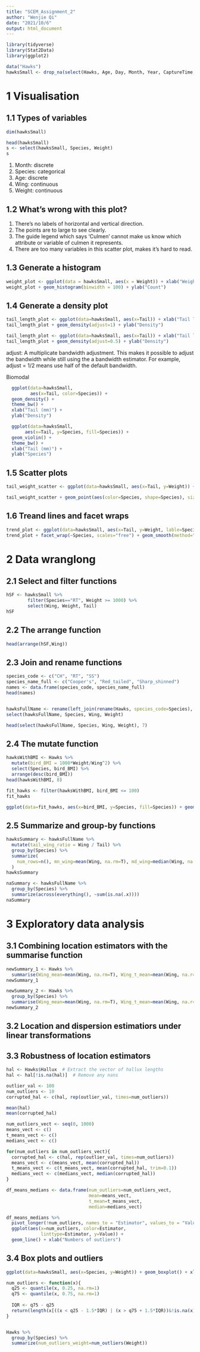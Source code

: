 ```yaml
---
title: "SCEM_Assignment_2"
author: "Wenjie Qi"
date: "2021/10/6"
output: html_document
---
```


```r
library(tidyverse)
library(Stat2Data)
library(ggplot2)

data("Hawks")
hawksSmall <- drop_na(select(Hawks, Age, Day, Month, Year, CaptureTime, Species, Wing, Weight, Tail))
```

# 1 Visualisation

## 1.1 Types of variables
```r
dim(hawksSmall)
```

```r
head(hawksSmall)
s <- select(hawksSmall, Species, Weight)
s
```

1. Month:    discrete
2. Species:  categorical
3. Age:      discrete
4. Wing:     continuous
5. Weight:   continuous


## 1.2 What's wrong with this plot?
1. There's no labels of horizontal and vertical direction.
2. The points are to large to see clearly.
3. The guide legend which says 'Culmen' cannot make us know which attribute or variable of culmen it represents.
4. There are too many variables in this scatter plot, makes it's hard to read.


## 1.3 Generate a histogram
```r
weight_plot <- ggplot(data = hawksSmall, aes(x = Weight)) + xlab("Weight (gm)")
weight_plot + geom_histogram(binwidth = 100) + ylab("Count")
```


## 1.4 Generate a density plot
```r
tail_length_plot <- ggplot(data=hawksSmall, aes(x=Tail)) + xlab("Tail length (mm)")
tail_length_plot + geom_density(adjust=1) + ylab("Density")
```

```r
tail_length_plot <- ggplot(data=hawksSmall, aes(x=Tail)) + xlab("Tail length (mm)")
tail_length_plot + geom_density(adjust=0.5) + ylab("Density")
```

adjust: A multiplicate bandwidth adjustment. This makes it possible to adjust the bandwidth while still using the a bandwidth estimator. For example, adjust = 1/2 means use half of the default bandwidth.

Biomodal


```r
  ggplot(data=hawksSmall, 
         aes(x=Tail, color=Species)) + 
  geom_density() + 
  theme_bw() + 
  xlab("Tail (mm)") + 
  ylab("Density")
```


```r
  ggplot(data=hawksSmall, 
       aes(x=Tail, y=Species, fill=Species)) + 
  geom_violin() + 
  theme_bw() + 
  xlab("Tail (mm)") + 
  ylab("Species")
```


## 1.5 Scatter plots
```r
tail_weight_scatter <- ggplot(data=hawksSmall, aes(x=Tail, y=Weight)) + xlab("Tail (mm)") + ylab("Weight (gm)")

tail_weight_scatter + geom_point(aes(color=Species, shape=Species), size=1)
```


## 1.6 Treand lines and facet wraps
```r
trend_plot <- ggplot(data=hawksSmall, aes(x=Tail, y=Weight, lable=Species, color=Species)) + xlab("Tail (mm)") + ylab("Weight (gm)") + geom_point()
trend_plot + facet_wrap(~Species, scales="free") + geom_smooth(method="lm")
```



# 2 Data wranglong

## 2.1 Select and filter functions
```r
hSF <- hawksSmall %>%
        filter(Species=="RT", Weight >= 1000) %>%
        select(Wing, Weight, Tail)
hSF
```


## 2.2 The arrange function

```r
head(arrange(hSF,Wing))
```

## 2.3 Join and rename functions
```r
species_code <- c("CH", "RT", "SS")
species_name_full <- c("Cooper's", "Red_tailed", "Sharp_shinned")
names <- data.frame(species_code, species_name_full)
head(names)
```

```r

```

```r
hawksFullName <- rename(left_join(rename(Hawks, species_code=Species), names, by="species_code"), Species=species_name_full)
select(hawksFullName, Species, Wing, Weight)
```

```r
head(select(hawksFullName, Species, Wing, Weight), 7)
```


## 2.4 The mutate function

```r
hawksWithBMI <- Hawks %>%
  mutate(bird_BMI = 1000*Weight/Wing^2) %>%
  select(Species, bird_BMI) %>%
  arrange(desc(bird_BMI))
head(hawksWithBMI, 8)
```

```r
fit_hawks <- filter(hawksWithBMI, bird_BMI <= 100)
fit_hawks
```
```r
ggplot(data=fit_hawks, aes(x=bird_BMI, y=Species, fill=Species)) + geom_violin() + theme_bw() + xlab("Bird BMI") + ylab("Species")
```


## 2.5 Summarize and group-by functions

```r
hawksSummary <- hawksFullName %>%
  mutate(tail_wing_ratio = Wing / Tail) %>%
  group_by(Species) %>%
  summarize(
    num_rows=n(), mn_wing=mean(Wing, na.rm=T), md_wing=median(Wing, na.rm=T), t_mn_wing=mean(Wing, na.rm=T, trim=0.1), tail_wing_ratio=mean(tail_wing_ratio, na.rm=T)
  )
hawksSummary
```


```r
naSummary <- hawksFullName %>% 
  group_by(Species) %>%
  summarize(across(everything(), ~sum(is.na(.x))))
naSummary
```


# 3 Exploratory data analysis

## 3.1 Combining location estimators with the summarise function

```r
newSummary_1 <- Hawks %>%
  summarise(Wing_mean=mean(Wing, na.rm=T), Wing_t_mean=mean(Wing, na.r=T, trim=0.1), Wing_med=median(Wing, na.rm=T), Weight_mean=mean(Weight,na.rm=T), Weight_t_mean=mean(Weight, na.rm=T, trim=0.1), Weight_med=median(Weight,na.rm=T))
newSummary_1
```


```r
newSummary_2 <- Hawks %>%
  group_by(Species) %>%
  summarise(Wing_mean=mean(Wing, na.rm=T), Wing_t_mean=mean(Wing, na.r=T, trim=0.1), Wing_med=median(Wing, na.rm=T), Weight_mean=mean(Weight,na.rm=T), Weight_t_mean=mean(Weight, na.rm=T, trim=0.1), Weight_med=median(Weight,na.rm=T))
newSummary_2
```


## 3.2 Location and dispersion estimatiors under linear transformations


## 3.3 Robustness of location estimators
```r
hal <- Hawks$Hallux  # Extract the vector of hallux lengths
hal <- hal[!is.na(hal)]  # Remove any nans
```

```r
outlier_val <- 100
num_outliers <- 10
corrupted_hal <- c(hal, rep(outlier_val, times=num_outliers))

mean(hal)
mean(corrupted_hal)
```

```r
num_outliers_vect <- seq(0, 1000)
means_vect <- c()
t_means_vect <- c()
medians_vect <- c()

for(num_outliers in num_outliers_vect){
  corrupted_hal <- c(hal, rep(outlier_val, times=num_outliers))
  means_vect <- c(means_vect, mean(corrupted_hal))
  t_means_vect <- c(t_means_vect, mean(corrupted_hal, trim=0.1))
  medians_vect <- c(medians_vect, median(corrupted_hal))
}
```


```r
df_means_medians <- data.frame(num_outliers=num_outliers_vect,
                               mean=means_vect,
                               t_mean=t_means_vect,
                               median=medians_vect)
```


```r
df_means_medians %>%
  pivot_longer(!num_outliers, names_to = "Estimator", values_to = "Value") %>%
  ggplot(aes(x=num_outliers, color=Estimator,
             linttype=Estimator, y=Value)) + 
  geom_line() + xlab("Numbers of outliers")
```



## 3.4 Box plots and outliers

```r
ggplot(data=hawksSmall, aes(x=Species, y=Weight)) + geom_boxplot() + xlab("Species") + ylab("Weight")
```


```r
num_outliers <- function(x){
  q25 <- quantile(x, 0.25, na.rm=1)
  q75 <- quantile(x, 0.75, na.rm=1)
  
  IQR <- q75 - q25
  return(length(x[((x < q25 - 1.5*IQR) | (x > q75 + 1.5*IQR))&!is.na(x)]))
}


Hawks %>%
  group_by(Species) %>%
  summarize(num_outliers_weight=num_outliers(Weight))
```





